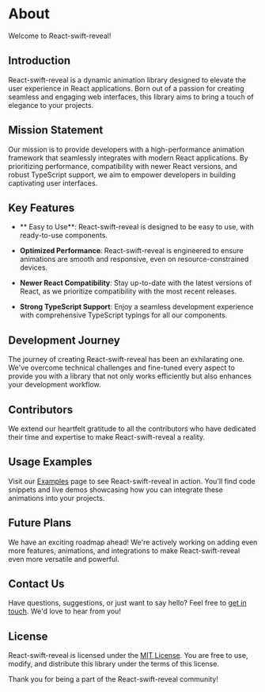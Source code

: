 
# About

Welcome to React-swift-reveal!

## Introduction

React-swift-reveal is a dynamic animation library designed to elevate the user experience in React applications. Born out of a passion for creating seamless and engaging web interfaces, this library aims to bring a touch of elegance to your projects.

## Mission Statement

Our mission is to provide developers with a high-performance animation framework that seamlessly integrates with modern React applications. By prioritizing performance, compatibility with newer React versions, and robust TypeScript support, we aim to empower developers in building captivating user interfaces.

## Key Features
- ** Easy to Use**: React-swift-reveal is designed to be easy to use, with ready-to-use components.

- **Optimized Performance**: React-swift-reveal is engineered to ensure animations are smooth and responsive, even on resource-constrained devices.

- **Newer React Compatibility**: Stay up-to-date with the latest versions of React, as we prioritize compatibility with the most recent releases.

- **Strong TypeScript Support**: Enjoy a seamless development experience with comprehensive TypeScript typings for all our components.

## Development Journey

The journey of creating React-swift-reveal has been an exhilarating one. We've overcome technical challenges and fine-tuned every aspect to provide you with a library that not only works efficiently but also enhances your development workflow.

## Contributors

We extend our heartfelt gratitude to all the contributors who have dedicated their time and expertise to make React-swift-reveal a reality.

## Usage Examples

Visit our [Examples](https://react-swift-reveal-examples.vercel.app) page to see React-swift-reveal in action. You'll find code snippets and live demos showcasing how you can integrate these animations into your projects.

## Future Plans

We have an exciting roadmap ahead! We're actively working on adding even more features, animations, and integrations to make React-swift-reveal even more versatile and powerful.

## Contact Us

Have questions, suggestions, or just want to say hello? Feel free to [get in touch](mailto:mutesacedric@gmail.com). We'd love to hear from you!

## License

React-swift-reveal is licensed under the [MIT License](https://github.com/Mutesa-Cedric/react-swift-reveal/blob/main/library/LICENSE). You are free to use, modify, and distribute this library under the terms of this license.

Thank you for being a part of the React-swift-reveal community!